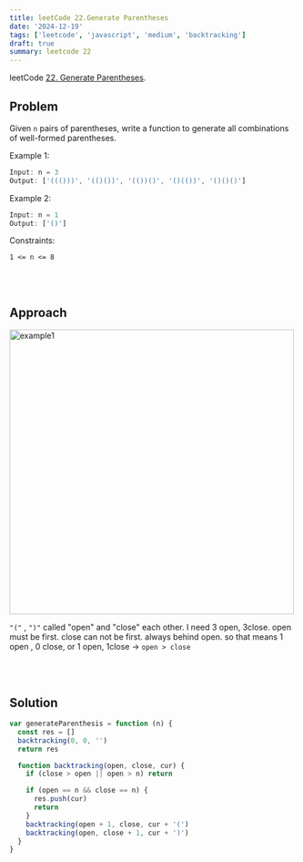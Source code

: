 ```yaml
---
title: leetCode 22.Generate Parentheses
date: '2024-12-19'
tags: ['leetcode', 'javascript', 'medium', 'backtracking']
draft: true
summary: leetcode 22
---
```


leetCode [22. Generate Parentheses](https://leetcode.com/problems/generate-parentheses/).

## Problem

Given `n` pairs of parentheses, write a function to generate all combinations of well-formed parentheses.

Example 1:

```javascript
Input: n = 3
Output: ['((()))', '(()())', '(())()', '()(())', '()()()']
```

Example 2:

```javascript
Input: n = 1
Output: ['()']
```

Constraints:

```
1 <= n <= 8
```

<br></br>

## Approach

<div className="m-0 flex flex-wrap justify-center p-0">
  <img
    src="https://img1.daumcdn.net/thumb/R1280x0/?scode=mtistory2&fname=https%3A%2F%2Fblog.kakaocdn.net%2Fdn%2FvA6xZ%2FbtsLnjOafWj%2FtHCCOogcrkoSqFHYKkU0p0%2Fimg.jpg"
    alt="example1"
    width="500"
  />
</div>

`"("` , `")"` called "open" and "close" each other.
I need 3 open, 3close.
open must be first. close can not be first. always behind open.
so that means 1 open , 0 close, or 1 open, 1close -> `open > close`

<br></br>

## Solution

```javascript
var generateParenthesis = function (n) {
  const res = []
  backtracking(0, 0, '')
  return res

  function backtracking(open, close, cur) {
    if (close > open || open > n) return

    if (open == n && close == n) {
      res.push(cur)
      return
    }
    backtracking(open + 1, close, cur + '(')
    backtracking(open, close + 1, cur + ')')
  }
}
```

<br></br>
<br></br>
